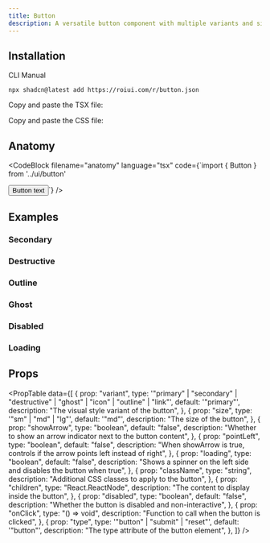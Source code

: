 ```yaml
---
title: Button
description: A versatile button component with multiple variants and sizes.
---
```


<ComponentPreview name="button-demo" />

<ComponentPreview name="button-with-arrow" />

## Installation

<InstallationTabs>

<InstallationTabsList>
    <InstallationTabsTrigger value="cli">CLI</InstallationTabsTrigger>
    <InstallationTabsTrigger value="manual">Manual</InstallationTabsTrigger>
</InstallationTabsList>

<InstallationTabsContent value="cli">

```package-install
npx shadcn@latest add https://roiui.com/r/button.json
```

</InstallationTabsContent>

<InstallationTabsContent value="manual">

Copy and paste the TSX file:

<ComponentSource
    src="registry/brook/ui/button/button.tsx"
    title="components/ui/button.tsx"
    collapsible={true}
/>

Copy and paste the CSS file:

<ComponentSource
    src="registry/brook/ui/button/button.module.css"
    title="components/ui/button.module.css"
    language="css"
    collapsible={true}
/>

</InstallationTabsContent>

</InstallationTabs>

## Anatomy

<CodeBlock
filename="anatomy"
  language="tsx"
  code={`import { Button } from '../ui/button'

<Button>Button text</Button>`} />

## Examples

### Secondary

<ComponentPreview name="button-secondary" />

### Destructive

<ComponentPreview name="button-destructive" />

### Outline

<ComponentPreview name="button-outline" />

### Ghost

<ComponentPreview name="button-ghost" />

### Disabled

<ComponentPreview name="button-disabled" />

### Loading

<ComponentPreview name="button-loading" />

## Props

<PropTable
    data={[
        {
            prop: "variant",
            type: '"primary" | "secondary" | "destructive" | "ghost" | "icon" | "outline" | "link"',
            default: '"primary"',
            description: "The visual style variant of the button",
        },
        {
            prop: "size",
            type: '"sm" | "md" | "lg"',
            default: '"md"',
            description: "The size of the button",
        },
        {
            prop: "showArrow",
            type: "boolean",
            default: "false",
            description: "Whether to show an arrow indicator next to the button content",
        },
        {
            prop: "pointLeft",
            type: "boolean",
            default: "false",
            description:
                "When showArrow is true, controls if the arrow points left instead of right",
        },
        {
            prop: "loading",
            type: "boolean",
            default: "false",
            description:
                "Shows a spinner on the left side and disables the button when true",
        },
        {
            prop: "className",
            type: "string",
            description: "Additional CSS classes to apply to the button",
        },
        {
            prop: "children",
            type: "React.ReactNode",
            description: "The content to display inside the button",
        },
        {
            prop: "disabled",
            type: "boolean",
            default: "false",
            description: "Whether the button is disabled and non-interactive",
        },
        {
            prop: "onClick",
            type: "() => void",
            description: "Function to call when the button is clicked",
        },
        {
            prop: "type",
            type: '"button" | "submit" | "reset"',
            default: '"button"',
            description: "The type attribute of the button element",
        },
    ]}
/>
